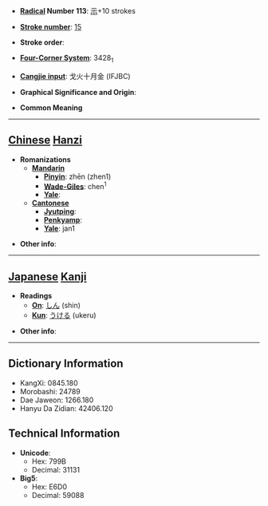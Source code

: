 * '''[[Wiktionary:Chinese radical index| Radical]] Number 113''': [[Wiktionary:Chinese radical index 示|示]]+10 strokes

* '''[[Wiktionary:Chinese total strokes index|Stroke number]]''': [[Wiktionary:Chinese total strokes index 15|15]]

* '''Stroke order''': 

* '''[[Wiktionary:Chinese four corner index|Four-Corner System]]''': 3428<sub>1</sub>

* '''[[Wiktionary:Chinese Cangjie index|Cangjie input]]''': 戈火十月金 (IFJBC)

* '''Graphical Significance and Origin''': 

* '''Common Meaning'''

----

== [[Chinese]] [[Hanzi]] ==

* '''Romanizations'''
** '''[[Mandarin]]'''
*** '''[[Pinyin]]''': zhēn (zhen1)
*** '''[[Wade-Giles]]''': chen<sup>1</sup>
*** '''[[Yale]]''': 
** '''[[Cantonese]]'''
*** '''[[Jyutping]]''':
*** '''[[Penkyamp]]''': 
*** '''[[Yale]]''': jan1

* '''Other info''': 

----

== [[Japanese]] [[Kanji]] ==

* '''Readings'''
** '''[[On]]''': [[しん]] (shin)
** '''[[Kun]]''': [[うける]] (ukeru)

* '''Other info''':  

----

== Dictionary Information ==

* KangXi: 0845.180
* Morobashi: 24789
* Dae Jaweon: 1266.180
* Hanyu Da Zidian: 42406.120

== Technical Information ==

* '''Unicode''':
** Hex: 799B
** Decimal: 31131
* '''Big5''':
** Hex: E6D0
** Decimal: 59088